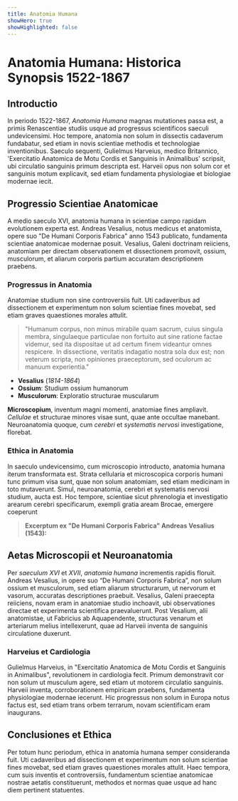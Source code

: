 ```yaml
---
title: Anatomia Humana
showHero: true
showHighlighted: false
---
```


# Anatomia Humana: Historica Synopsis 1522-1867

## Introductio

In periodo 1522-1867, *Anatomia Humana* magnas mutationes passa est, a primis Renascentiae studiis usque ad progressus scientificos saeculi undevicensimi. Hoc tempore, anatomia non solum in dissectis cadaverum fundabatur, sed etiam in novis scientiae methodis et technologiae inventionibus. Saeculo sequenti, Gulielmus Harveius, medico Britannico, 'Exercitatio Anatomica de Motu Cordis et Sanguinis in Animalibus' scripsit, ubi circulatio sanguinis primum descripta est. Harveii opus non solum cor et sanguinis motum explicavit, sed etiam fundamenta physiologiae et biologiae modernae iecit.

## Progressio Scientiae Anatomicae

A medio saeculo XVI, anatomia humana in scientiae campo rapidam evolutionem experta est. Andreas Vesalius, notus medicus et anatomista, opere suo "De Humani Corporis Fabrica" anno 1543 publicato, fundamenta scientiae anatomicae modernae posuit. Vesalius, Galeni doctrinam reiiciens, anatomiam per directam observationem et dissectionem promovit, ossium, musculorum, et aliarum corporis partium accuratam descriptionem praebens.

### Progressus in Anatomia

Anatomiae studium non sine controversiis fuit. Uti cadaveribus ad dissectionem et experimentum non solum scientiae fines movebat, sed etiam graves quaestiones morales attulit.

> "Humanum corpus, non minus mirabile quam sacrum, cuius singula membra, singulaeque particulae non fortuito aut sine ratione factae videmur, sed ita dispositae ut ad certum finem videantur omnes respicere. In dissectione, veritatis indagatio nostra sola dux est; non veterum scripta, non opiniones praeceptorum, sed oculorum ac manuum experientia."

- **Vesalius** (*1814-1864*)
- **Ossium**: Studium ossium humanorum
- **Musculorum**: Exploratio structurae muscularum

<Viewer iiifContent="https://iiif.library.utoronto.ca/presentation/v2/anatomia:RBAI095/manifest" />

**Microscopium**, inventum magni momenti, anatomiae fines ampliavit. *Cellulae* et structurae minores visae sunt, quae ante occultae manebant. Neuroanatomia quoque, cum *cerebri* et *systematis nervosi* investigatione, florebat.

### Ethica in Anatomia

In saeculo undevicensimo, cum microscopio introducto, anatomia humana iterum transformata est. Strata cellularia et microscopica corporis humani tunc primum visa sunt, quae non solum anatomiam, sed etiam medicinam in toto mutaverunt. Simul, neuroanatomia, cerebri et systematis nervosi studium, aucta est. Hoc tempore, scientiae sicut phrenologia et investigatio arearum cerebri specificarum, exempli gratia aream Brocae, emergere coeperunt

> **Excerptum ex "De Humani Corporis Fabrica" Andreas Vesalius (1543):**

<Viewer iiifContent="https://iiif.library.utoronto.ca/presentation/v2/anatomia:RBAI043/manifest" />

## Aetas Microscopii et Neuroanatomia

Per *saeculum XVI* et *XVII*, *anatomia humana* incrementis rapidis floruit. Andreas Vesalius, in opere suo “De Humani Corporis Fabrica”, non solum ossium et musculorum, sed etiam aliarum structurarum, ut nervorum et vasorum, accuratas descriptiones praebuit. Vesalius, Galeni praecepta reiiciens, novam eram in anatomiae studio inchoavit, ubi observationes directae et experimenta scientifica praevaluerunt. Post Vesalium, alii anatomistae, ut Fabricius ab Aquapendente, structuras venarum et arteriarum melius intellexerunt, quae ad Harveii inventa de sanguinis circulatione duxerunt.

### Harveius et Cardiologia

Gulielmus Harveius, in "Exercitatio Anatomica de Motu Cordis et Sanguinis in Animalibus", revolutionem in cardiologia fecit. Primum demonstravit cor non solum ut musculum agere, sed etiam ut motorem circulatio sanguinis. Harveii inventa, corroborationem empiricam praebens, fundamenta physiologiae modernae iecerunt. Hic progressus non solum in Europa notus factus est, sed etiam trans orbem terrarum, novam scientificam eram inaugurans.

## Conclusiones et Ethica

Per totum hunc periodum, ethica in anatomia humana semper consideranda fuit. Uti cadaveribus ad dissectionem et experimentum non solum scientiae fines movebat, sed etiam graves quaestiones morales attulit. Haec tempora, cum suis inventis et controversiis, fundamentum scientiae anatomicae nostrae aetatis constituerunt, methodos et normas quae usque ad hanc diem pertinent statuentes.


